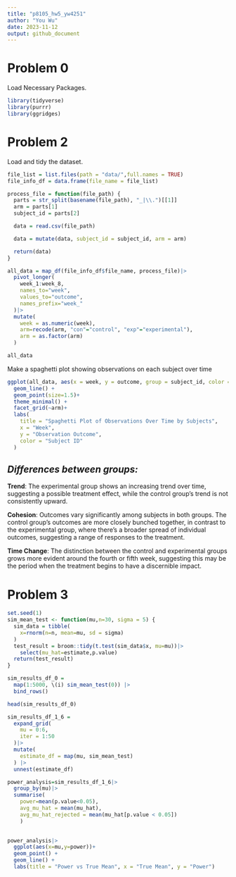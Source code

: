 ```yaml
---
title: "p8105_hw5_yw4251"
author: "You Wu"
date: 2023-11-12
output: github_document
---
```

# Problem 0
Load Necessary Packages.
```r
library(tidyverse)
library(purrr)
library(ggridges)
```

# Problem 2

Load and tidy the dataset.

```r
file_list = list.files(path = "data/",full.names = TRUE)
file_info_df = data.frame(file_name = file_list)

process_file = function(file_path) {
  parts = str_split(basename(file_path), "_|\\.")[[1]]
  arm = parts[1]
  subject_id = parts[2]

  data = read.csv(file_path) 

  data = mutate(data, subject_id = subject_id, arm = arm)

  return(data)
}

all_data = map_df(file_info_df$file_name, process_file)|>
  pivot_longer(
    week_1:week_8,
    names_to="week",
    values_to="outcome",
    names_prefix="week_"
  )|>
  mutate(
    week = as.numeric(week),
    arm=recode(arm, "con"="control", "exp"="experimental"),
    arm = as.factor(arm)           
  )

all_data
```

Make a spaghetti plot showing observations on each subject over time
```r
ggplot(all_data, aes(x = week, y = outcome, group = subject_id, color = subject_id)) +
  geom_line() +
  geom_point(size=1.5)+
  theme_minimal() +
  facet_grid(~arm)+
  labs(
    title = "Spaghetti Plot of Observations Over Time by Subjects",
    x = "Week",
    y = "Observation Outcome",
    color = "Subject ID"
  ) 
```

## _Differences between groups:_

**Trend**: The experimental group shows an increasing trend over time, suggesting a possible treatment effect, while the control group's trend is not consistently upward.

**Cohesion**: Outcomes vary significantly among subjects in both groups. The control group's outcomes are more closely bunched together, in contrast to the experimental group, where there's a broader spread of individual outcomes, suggesting a range of responses to the treatment.

**Time Change**: The distinction between the control and experimental groups grows more evident around the fourth or fifth week, suggesting this may be the period when the treatment begins to have a discernible impact.




# Problem 3

```r
set.seed(1)
sim_mean_test <- function(mu,n=30, sigma = 5) {
  sim_data = tibble(
    x=rnorm(n=n, mean=mu, sd = sigma)
  )
  test_result = broom::tidy(t.test(sim_data$x, mu=mu))|>
    select(mu_hat=estimate,p.value)
  return(test_result)
}

sim_results_df_0 =   
  map(1:5000, \(i) sim_mean_test(0)) |> 
  bind_rows()

head(sim_results_df_0)

sim_results_df_1_6 = 
  expand_grid(
    mu = 0:6,
    iter = 1:50
  )|> 
  mutate(
    estimate_df = map(mu, sim_mean_test)
  ) |> 
  unnest(estimate_df)

power_analysis=sim_results_df_1_6|>
  group_by(mu)|>
  summarise(
    power=mean(p.value<0.05),
    avg_mu_hat = mean(mu_hat),
    avg_mu_hat_rejected = mean(mu_hat[p.value < 0.05])
    )
  
```

```r
power_analysis|>
  ggplot(aes(x=mu,y=power))+
  geom_point() +
  geom_line() +
  labs(title = "Power vs True Mean", x = "True Mean", y = "Power")
```

